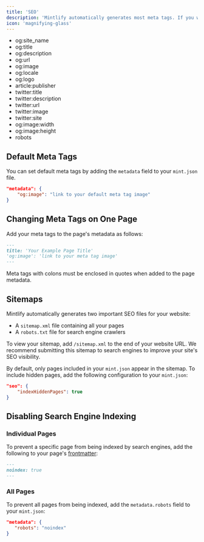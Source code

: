 ```yaml
---
title: 'SEO'
description: 'Mintlify automatically generates most meta tags. If you want to customize them, you can set default values in mint.json or change them per page.'
icon: 'magnifying-glass'
---
```


<Accordion title="Supported Meta Tags">

- og:site_name
- og:title
- og:description
- og:url
- og:image
- og:locale
- og:logo
- article:publisher
- twitter:title
- twitter:description
- twitter:url
- twitter:image
- twitter:site
- og:image:width
- og:image:height
- robots

</Accordion>

## Default Meta Tags

You can set default meta tags by adding the `metadata` field to your `mint.json` file.

```json
"metadata": {
    "og:image": "link to your default meta tag image"
}
```

## Changing Meta Tags on One Page

Add your meta tags to the page's metadata as follows:

```md
---
title: 'Your Example Page Title'
'og:image': 'link to your meta tag image'
---
```

<Warning>
Meta tags with colons must be enclosed in quotes when added to the page metadata.
</Warning>

## Sitemaps

Mintlify automatically generates two important SEO files for your website:
- A `sitemap.xml` file containing all your pages
- A `robots.txt` file for search engine crawlers

To view your sitemap, add `/sitemap.xml` to the end of your website URL. We recommend submitting this sitemap to search engines to improve your site's SEO visibility.

By default, only pages included in your `mint.json` appear in the sitemap. To include hidden pages, add the following configuration to your `mint.json`:

```json
"seo": {
    "indexHiddenPages": true
}
```

## Disabling Search Engine Indexing

### Individual Pages
To prevent a specific page from being indexed by search engines, add the following to your page's [frontmatter](/page):

```md
---
noindex: true
---
```

### All Pages
To prevent all pages from being indexed, add the `metadata.robots` field to your `mint.json`:

```json
"metadata": {
   "robots": "noindex"
}
```